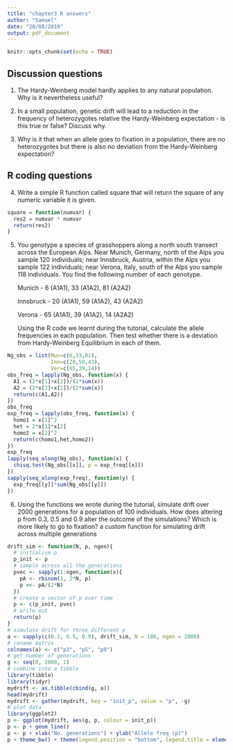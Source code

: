 ```yaml
---
title: "chapter3 R answers"
author: "Samuel"
date: "28/08/2019"
output: pdf_document
---
```


```r
knitr::opts_chunk$set(echo = TRUE)
```

## Discussion questions

1. The Hardy-Weinberg model hardly applies to any natural population. Why is it nevertheless useful?

2. In a small population, genetic drift will lead to a reduction in the frequency of heterozygotes relative the Hardy-Weinberg expectation - is this true or false? Discuss why.

3. Why is it that when an allele goes to fixation in a population, there are no heterozygotes but there is also no deviation from the Hardy-Weinberg expectation?

## R coding questions

4. Write a simple R function called square that will return the square of any numeric variable it is given.

```r
square = function(numvar) {
  res2 = numvar * numvar
  return(res2)
}
```

5.	You genotype a species of grasshoppers along a north south transect across the European Alps. Near Munich, Germany, north of the Alps you sample 120 individuals; near Innsbruck, Austria, within the Alps you sample 122 individuals; near Verona, Italy, south of the Alps you sample 118 individuals. You find the following number of each genotype.

    Munich - 6 (A1A1), 33 (A1A2), 81 (A2A2)

    Innsbruck  - 20 (A1A1), 59 (A1A2), 43 (A2A2)

    Verona - 65 (A1A1), 39 (A1A2), 14 (A2A2)

    Using the R code we learnt during the tutorial, calculate the allele frequencies in each population. Then test whether there is a deviation from Hardy-Weinberg Equilibrium in each of them.
    
```r
Ng_obs = list(Mun=c(6,33,81),
              Inn=c(20,59,43),
              Ver=c(65,39,14))
obs_freq = lapply(Ng_obs, function(x) {
  A1 = (2*x[1]+x[2])/(2*sum(x))
  A2 = (2*x[3]+x[2])/(2*sum(x))
  return(c(A1,A2))
})
obs_freq
exp_freq = lapply(obs_freq, function(x) {
  homo1 = x[1]^2
  het = 2*x[1]*x[2]
  homo2 = x[2]^2
  return(c(homo1,het,homo2))
})
exp_freq
lapply(seq_along(Ng_obs), function(x) {
  chisq.test(Ng_obs[[x]], p = exp_freq[[x]])
})
sapply(seq_along(exp_freq), function(y) {
  exp_freq[[y]]*sum(Ng_obs[[y]])
})
```

6. Using the functions we wrote during the tutorial, simulate drift over 2000 generations for a population of 100 individuals. How does altering p from 0.3, 0.5 and 0.9 alter the outcome of the simulations? Which is more likely to go to fixation? a custom function for simulating drift across multiple generations

```r
drift_sim <- function(N, p, ngen){
  # initialise p
  p_init <- p
  # sample across all the generations
  pvec <- sapply(1:ngen, function(x){
    pA <- rbinom(1, 2*N, p)
    p <<- pA/(2*N)
  })
  # create a vector of p over time
  p <- c(p_init, pvec)
  # write out
  return(p)
}
# simulate drift for three different p
a <- sapply(c(0.3, 0.5, 0.9), drift_sim, N = 100, ngen = 2000)
# rename matrix
colnames(a) <- c("p3", "p5", "p9")
# get number of generations
g <- seq(0, 2000, 1)
# combine into a tibble
library(tibble)
library(tidyr)
mydrift <- as.tibble(cbind(g, a))
head(mydrift)
mydrift <- gather(mydrift, key = "init_p", value = "p", -g)
# plot data
library(ggplot2)
p <- ggplot(mydrift, aes(g, p, colour = init_p))
p <- p + geom_line()
p <- p + xlab("No. generations") + ylab("Allele freq (p)")
p + theme_bw() + theme(legend.position = "bottom", legend.title = element_blank()) 
```

